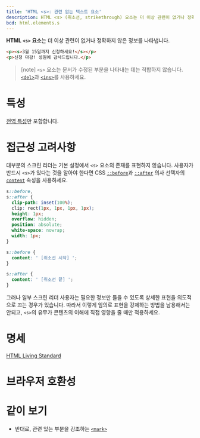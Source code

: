 ```yaml
---
title: 'HTML <s>: 관련 없는 텍스트 요소'
description: HTML <s> (취소선, strikethrough) 요소는 더 이상 관련이 없거나 정확하지 않은 정보를 나타냅니다.
bcd: html.elements.s
---
```


**HTML `<s>` 요소**는 더 이상 관련이 없거나 정확하지 않은 정보를 나타냅니다.

<HTMLDemo height={80}>

```html
<p><s>3월 15일까지 신청하세요!</s></p>
<p>신청 마감! 성원에 감사드립니다.</p>
```

</HTMLDemo>

> [note] `<s>` 요소는 문서가 수정된 부분을 나타내는 데는 적합하지 않습니다. [`<del>`](./del)과 [`<ins>`](./ins)를 사용하세요.

# 특성

[전역 특성](/docs/Web/HTML/Global_attributes)만 포함합니다.

# 접근성 고려사항

대부분의 스크린 리더는 기본 설정에서 `<s>` 요소의 존재를 표현하지 않습니다. 사용자가 반드시 `<s>`가 있다는 것을 알아야 한다면 CSS [`::before`]()과 [`::after`]() 의사 선택자의 [`content`]() 속성을 사용하세요.

```css
s::before,
s::after {
  clip-path: inset(100%);
  clip: rect(1px, 1px, 1px, 1px);
  height: 1px;
  overflow: hidden;
  position: absolute;
  white-space: nowrap;
  width: 1px;
}

s::before {
  content: ' [취소선 시작] ';
}

s::after {
  content: ' [취소선 끝] ';
}
```

그러나 일부 스크린 리더 사용자는 필요한 정보만 들을 수 있도록 상세한 표현을 의도적으로 끄는 경우가 있습니다. 따라서 이렇게 임의로 표현을 강제하는 방법을 남용해서는 안되고, `<s>`의 유무가 콘텐츠의 이해에 직접 영향을 줄 때만 적용하세요.

# 명세

[HTML Living Standard](https://html.spec.whatwg.org/multipage/semantics.html#the-s-element)

# 브라우저 호환성

<BrowserCompat data={props.bcd} />

# 같이 보기

- 반대로, 관련 있는 부분을 강조하는 [`<mark>`](./mark)
